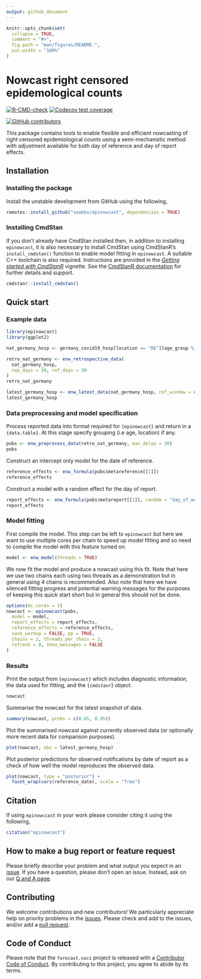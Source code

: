 ```yaml
---
output: github_document
---
```


<!-- README.md is generated from README.Rmd. Please edit that file -->

```r
knitr::opts_chunk$set(
  collapse = TRUE,
  comment = "#>",
  fig.path = "man/figures/README-",
  out.width = "100%"
)
```

# Nowcast right censored epidemological counts

[![R-CMD-check](https://github.com/seabbs/epinowcast/workflows/R-CMD-check/badge.svg)](https://github.com/seabbs/epinowcast/actions/workflows/R-CMD-check.yaml) [![Codecov test coverage](https://codecov.io/gh/seabbs/epinowcast/branch/main/graph/badge.svg)](https://app.codecov.io/gh/seabbs/epinowcast)

[![GitHub contributors](https://img.shields.io/github/contributors/seabbs/epinowcast)](https://github.com/seabbs/epinowcast/graphs/contributors) 

This package contains tools to enable flexible and efficient nowcasting of  right censored epidemiological counts using a semi-mechanistic method with adjustment available for both day of reference and day of report effects. 

## Installation


### Installing the package

Install the unstable development from GitHub using the following, 

```r
remotes::install_github("seabbs/epinowcast", dependencies = TRUE)
```

### Installing CmdStan

If you don't already have CmdStan installed then, in addition to installing `epinowcast`, it is also necessary to install CmdStan using CmdStanR's 
`install_cmdstan()` function to enable model fitting in `epinowcast`. A suitable C++ toolchain is also required. Instructions are provided in the [_Getting started with
CmdStanR_](https://mc-stan.org/cmdstanr/articles/cmdstanr.html) vignette. See the [CmdStanR documentation](https://mc-stan.org/cmdstanr/) for further details and support. 

```r
cmdstanr::install_cmdstan()
```

## Quick start

### Example data

```r
library(epinowcast)
library(ggplot2)

nat_germany_hosp <- germany_covid19_hosp[location == "DE"][age_group %in% "00+"]

retro_nat_germany <- enw_retrospective_data(
  nat_germany_hosp,
  rep_days = 30, ref_days = 30
)
retro_nat_germany
```

```r
latest_germany_hosp <- enw_latest_data(nat_germany_hosp, ref_window = c(60, 30))
latest_germany_hosp
```

### Data preprocessing and model specification

Process reported data into format required for `{epinowcast}` and return in a `{data.table}`. At this stage specify grouping (i.e age, location) if any.

```r
pobs <- enw_preprocess_data(retro_nat_germany, max_delay = 30)
pobs
```

Construct an intercept only model for the date of reference.

```r
reference_effects <- enw_formula(pobs$metareference[[1]])
reference_effects
```

Construct a model with a random effect for the day of report.
```r
report_effects <- enw_formula(pobs$metareport[[1]], random = "day_of_week")
report_effects
```

### Model fitting

First compile the model. This step can be left to `epinowcast` but here we want to use multiple cores per chain to speed up model fitting and so need to compile the model with this feature turned on.
```r
model <- enw_model(threads = TRUE)
```

We now fit the model and produce a nowcast using this fit. Note that here we use two chains each using two threads as a demonstration but in general using 4 chains is recommended. Also note that here we have silenced fitting progress and potential warning messages for the purposes of keeping this quick start short but in general this should not be done.

```r
options(mc.cores = 2)
nowcast <- epinowcast(pobs,
  model = model,
  report_effects = report_effects,
  reference_effects = reference_effects,
  save_warmup = FALSE, pp = TRUE,
  chains = 2, threads_per_chain = 2,
  refresh = 0, show_messages = FALSE
)
```

### Results

Print the output from `{epinowcast}` which includes diagnostic information, the data used for fitting, and the `{cmdstanr`} object.

```r
nowcast
```

Summarise the nowcast for the latest snapshot of data.

```r
summary(nowcast, probs = c(0.05, 0.95))
```

Plot the summarised nowcast against currently observed data (or optionally more recent data for comparison purposes).

```r
plot(nowcast, obs = latest_germany_hosp)
```

Plot posterior predictions for observed notifications by date of
report as a check of how well the model reproduces the observed data.

```r
plot(nowcast, type = "posterior") +
  facet_wrap(vars(reference_date), scale = "free")
```

## Citation

If using `epinowccast` in your work please consider citing it using the following,

```r
citation("epinowcast")
```

## How to make a bug report or feature request

Please briefly describe your problem and what output you expect in an [issue](https://github.com/seabbs/epinowcast/issues). If you have a question, please don't open an issue. Instead, ask on our [Q and A page](https://github.com/seabbs/epinowcast/discussions/categories/q-a).

## Contributing

We welcome contributions and new contributors! We particularly appreciate help on priority problems in the [issues](https://github.com/seabbs/epinowcast/issues). Please check and add to the issues, and/or add a [pull request](https://github.com/seabbs/epinowcast/pulls).

## Code of Conduct
  
Please note that the `forecast.vocs` project is released with a [Contributor Code of Conduct](samabbott.co.uk/epinowcast/CODE_OF_CONDUCT.html). By contributing to this project, you agree to abide by its terms.
